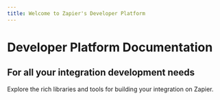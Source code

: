 ```yaml
---
title: Welcome to Zapier's Developer Platform
---
```


# Developer Platform Documentation

## For all your integration development needs

Explore the rich libraries and tools for building your integration on Zapier.